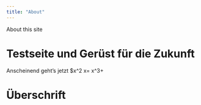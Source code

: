 ```yaml
---
title: "About"
---
```


About this site

# Testseite und Gerüst für die Zukunft

Anscheinend geht's jetzt $\int x^2 \mathrm{d}x=\frac13 x^3+

# Überschrift 
